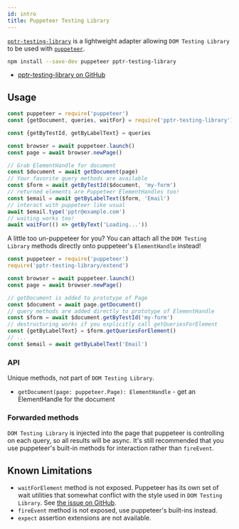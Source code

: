 ```yaml
---
id: intro
title: Puppeteer Testing Library
---
```


[`pptr-testing-library`][gh] is a lightweight adapter allowing `DOM Testing Library` to be used with [`puppeteer`][ghpuppeteer].

```bash npm2yarn
npm install --save-dev puppeteer pptr-testing-library
```

- [pptr-testing-library on GitHub][gh]

## Usage

```js
const puppeteer = require('puppeteer')
const {getDocument, queries, waitFor} = require('pptr-testing-library')

const {getByTestId, getByLabelText} = queries

const browser = await puppeteer.launch()
const page = await browser.newPage()

// Grab ElementHandle for document
const $document = await getDocument(page)
// Your favorite query methods are available
const $form = await getByTestId($document, 'my-form')
// returned elements are Puppeteer ElementHandles too!
const $email = await getByLabelText($form, 'Email')
// interact with puppeteer like usual
await $email.type('pptr@example.com')
// waiting works too!
await waitFor(() => getByText('Loading...'))
```

A little too un-puppeteer for you? You can attach all the `DOM Testing Library` methods directly onto puppeteer's `ElementHandle` instead!

```js
const puppeteer = require('puppeteer')
require('pptr-testing-library/extend')

const browser = await puppeteer.launch()
const page = await browser.newPage()

// getDocument is added to prototype of Page
const $document = await page.getDocument()
// query methods are added directly to prototype of ElementHandle
const $form = await $document.getByTestId('my-form')
// destructuring works if you explicitly call getQueriesForElement
const {getByLabelText} = $form.getQueriesForElement()
// ...
const $email = await getByLabelText('Email')
```

### API

Unique methods, not part of `DOM Testing Library`.

- `getDocument(page: puppeteer.Page): ElementHandle` - get an ElementHandle for the document

### Forwarded methods

`DOM Testing Library` is injected into the page that puppeteer is controlling on each query, so all results will be async. It's still recommended that you use puppeteer's built-in methods for interaction rather than `fireEvent`.

## Known Limitations

- `waitForElement` method is not exposed. Puppeteer has its own set of wait utilities that somewhat conflict with the style used in `DOM Testing Library`. See [the issue on GitHub](https://github.com/patrickhulce/pptr-testing-library/issues/3).
- `fireEvent` method is not exposed, use puppeteer's built-ins instead.
- `expect` assertion extensions are not available.

[gh]: https://github.com/patrickhulce/pptr-testing-library
[ghpuppeteer]: https://github.com/GoogleChrome/puppeteer
